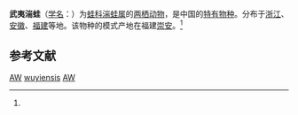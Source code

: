 {{Speciesbox
| name = 武夷湍蛙
| status = LC |  status_system = iucn3.1 | status_ref = <ref name=iucn>{{IUCN2008|  assessors = Gu Huiqing, Geng Baorong | year = 2004 | id = 58230 | title =  Amolops wuyiensis |downloaded = 2010-08-31}}</ref>
| image = Amolops yunkaiensis.jpg
| genus = Amolops
| species = wuyiensis
| authority = (Liu et Hu, 1975)<ref name='id4932'>{{cite web| url =http://www.bioinfo.cn/db05/BjdwSpecies.php?action=view&id=4932| title =武夷湍蛙| work =《中国动物物种编目数据库》| publisher =中国科学院微生物研究所| author =中国科学院动物研究所| accessdate =2009-04-11| deadurl =yes| archiveurl =https://web.archive.org/web/20160305022241/http://www.bioinfo.cn/db05/BjdwSpecies.php?action=view&id=4932| archivedate =2016-03-05}}</ref>
}}

'''武夷湍蛙'''（[[学名|学名]]：{{lang|la|''Amolops wuyiensis''}}）为[[蛙科|蛙科]][[湍蛙属|湍蛙属]]的[[两栖动物|两栖动物]]，是中国的[[特有物种|特有物种]]。分布于[[浙江|浙江]]、[[安徽|安徽]]、[[福建|福建]]等地。该物种的模式产地在福建[[崇安|崇安]]。<ref name='id4932'/>

== 参考文献 ==
{{reflist}}

{{Wikispecies|Amolops wuyiensis}}
{{Taxonbar|from=Q2697807}}

[[Category:IUCN红色名录无危物种|AW]]
[[Category:湍蛙属|wuyiensis]]
[[Category:中國特有兩棲動物|AW]]



{{amphibian-stub}}